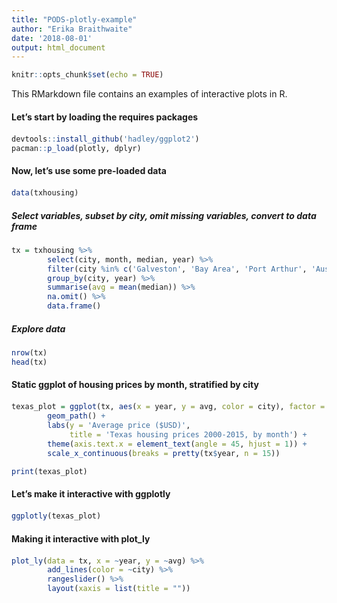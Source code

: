 ```yaml
---
title: "PODS-plotly-example"
author: "Erika Braithwaite"
date: '2018-08-01'
output: html_document
---
```


```r
knitr::opts_chunk$set(echo = TRUE)
```


This RMarkdown file contains an examples of interactive plots in R. 

#### Let's start by loading the requires packages
<div style="margin-bottom:20px;">
</div>

```r
devtools::install_github('hadley/ggplot2')
pacman::p_load(plotly, dplyr)
```


#### Now, let's use some pre-loaded data
<div style="margin-bottom:20px;">
</div>

```r
data(txhousing)
```


##### Select variables, subset by city, omit missing variables, convert to data frame
<div style="margin-bottom:20px;">
</div>
```r
tx = txhousing %>%
        select(city, month, median, year) %>%
        filter(city %in% c('Galveston', 'Bay Area', 'Port Arthur', 'Austin')) %>% 
        group_by(city, year) %>% 
        summarise(avg = mean(median)) %>% 
        na.omit() %>% 
        data.frame() 
```


##### Explore data
<div style="margin-bottom:20px;">
</div>
```r
nrow(tx)
head(tx)
```

#### Static ggplot of housing prices by month, stratified by city 
<div style="margin-bottom:20px;">
</div>
```r
texas_plot = ggplot(tx, aes(x = year, y = avg, color = city), factor = city) + 
        geom_path() +
        labs(y = 'Average price ($USD)', 
             title = 'Texas housing prices 2000-2015, by month') + 
        theme(axis.text.x = element_text(angle = 45, hjust = 1)) + 
        scale_x_continuous(breaks = pretty(tx$year, n = 15))
```


```r
print(texas_plot)
```

#### Let's make it interactive with ggplotly
<div style="margin-bottom:20px;">
</div>
```r
ggplotly(texas_plot)
```

#### Making it interactive with plot_ly
<div style="margin-bottom:20px;">
</div>
```r
plot_ly(data = tx, x = ~year, y = ~avg) %>% 
        add_lines(color = ~city) %>% 
        rangeslider() %>% 
        layout(xaxis = list(title = ""))
```

